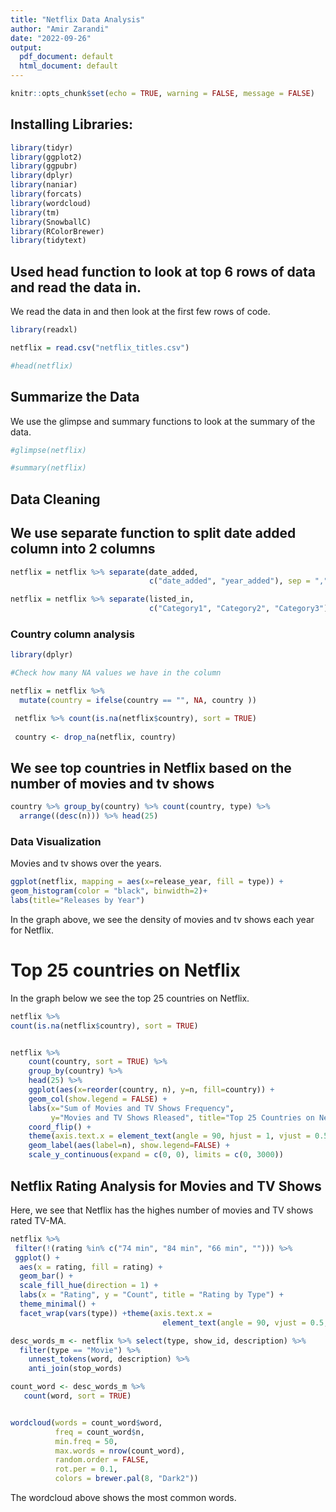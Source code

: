 ```yaml
---
title: "Netflix Data Analysis"
author: "Amir Zarandi"
date: "2022-09-26"
output:
  pdf_document: default
  html_document: default
---
```


```r
knitr::opts_chunk$set(echo = TRUE, warning = FALSE, message = FALSE)
```


## Installing Libraries:


```r
library(tidyr)
library(ggplot2)
library(ggpubr)
library(dplyr)
library(naniar)
library(forcats)
library(wordcloud)
library(tm)
library(SnowballC)
library(RColorBrewer)
library(tidytext)

```

## Used head function to look at top 6 rows of data and read the data in.

We read the data in and then look at the first few rows of code.

```r
library(readxl)

netflix = read.csv("netflix_titles.csv")

#head(netflix)
```
## Summarize the Data

We use the glimpse and summary functions to look at the summary of the data.

```r
#glimpse(netflix)
```

```r
#summary(netflix)
```

## Data Cleaning

## We use separate function  to split date added column into 2 columns

```r
netflix = netflix %>% separate(date_added,
                               c("date_added", "year_added"), sep = ",")
```

```r
netflix = netflix %>% separate(listed_in, 
                               c("Category1", "Category2", "Category3"), sep = ",")
```
### Country column analysis 


```r
library(dplyr)

#Check how many NA values we have in the column

netflix = netflix %>% 
  mutate(country = ifelse(country == "", NA, country ))

 netflix %>% count(is.na(netflix$country), sort = TRUE)
 
 country <- drop_na(netflix, country) 

```

## We see top countries in Netflix based on the number of movies and tv shows

```r
country %>% group_by(country) %>% count(country, type) %>% 
  arrange((desc(n))) %>% head(25)
```

### Data Visualization

Movies and tv shows over the years.

```r
ggplot(netflix, mapping = aes(x=release_year, fill = type)) +
geom_histogram(color = "black", binwidth=2)+
labs(title="Releases by Year")
```

In the graph above, we see the density of movies and tv shows each year for Netflix. 

# Top 25 countries on Netflix

In the graph below we see the top 25 countries on Netflix.

```r
netflix %>%
count(is.na(netflix$country), sort = TRUE)


netflix %>%
    count(country, sort = TRUE) %>%
    group_by(country) %>%
    head(25) %>%
    ggplot(aes(x=reorder(country, n), y=n, fill=country)) +
    geom_col(show.legend = FALSE) +
    labs(x="Sum of Movies and TV Shows Frequency", 
         y="Movies and TV Shows Rleased", title="Top 25 Countries on Netflix") +
    coord_flip() +
    theme(axis.text.x = element_text(angle = 90, hjust = 1, vjust = 0.5)) +
    geom_label(aes(label=n), show.legend=FALSE) +
    scale_y_continuous(expand = c(0, 0), limits = c(0, 3000))
```

## Netflix Rating Analysis for Movies and TV Shows

Here, we see that Netflix has the highes number of movies and TV shows rated TV-MA. 

```r
netflix %>%
 filter(!(rating %in% c("74 min", "84 min", "66 min", ""))) %>%
 ggplot() +
  aes(x = rating, fill = rating) +
  geom_bar() +
  scale_fill_hue(direction = 1) +
  labs(x = "Rating", y = "Count", title = "Rating by Type") +
  theme_minimal() +
  facet_wrap(vars(type)) +theme(axis.text.x = 
                                  element_text(angle = 90, vjust = 0.5, hjust=1))
```
```r
desc_words_m <- netflix %>% select(type, show_id, description) %>%
  filter(type == "Movie") %>% 
    unnest_tokens(word, description) %>%
    anti_join(stop_words)

count_word <- desc_words_m %>%
   count(word, sort = TRUE)


wordcloud(words = count_word$word,  
          freq = count_word$n, 
          min.freq = 50,  
          max.words = nrow(count_word), 
          random.order = FALSE,  
          rot.per = 0.1,  
          colors = brewer.pal(8, "Dark2"))
```

The wordcloud above shows the most common words.
